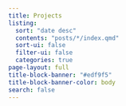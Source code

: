 ```yaml
---
title: Projects
listing: 
  sort: "date desc"
  contents: "posts/*/index.qmd"
  sort-ui: false
  filter-ui: false
  categories: true
page-layout: full
title-block-banner: "#edf9f5"
title-block-banner-color: body
search: false
---
```

